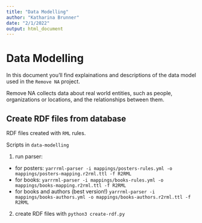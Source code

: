 ```yaml
---
title: "Data Modelling"
author: "Katharina Brunner"
date: "2/1/2022"
output: html_document
---
```


# Data Modelling

In this document you'll find explainations and descriptions of the data model used in the `Remove NA` project.

Remove NA collects data about real world entities, such as people, organizations or locations, and the relationships between them.


## Create RDF files from database

RDF files created with `RML` rules.

Scripts in `data-modelling`

1. run parser:

  - for posters: `yarrrml-parser -i mappings/posters-rules.yml -o mappings/posters-mapping.r2rml.ttl -f R2RML`
  - for books: `yarrrml-parser -i mappings/books-rules.yml -o mappings/books-mapping.r2rml.ttl -f R2RML`
  - for books and authors (best version!) `yarrrml-parser -i mappings/books-authors.yml -o mappings/books-authors.r2rml.ttl -f R2RML`

2. create RDF files with `python3 create-rdf.py`





